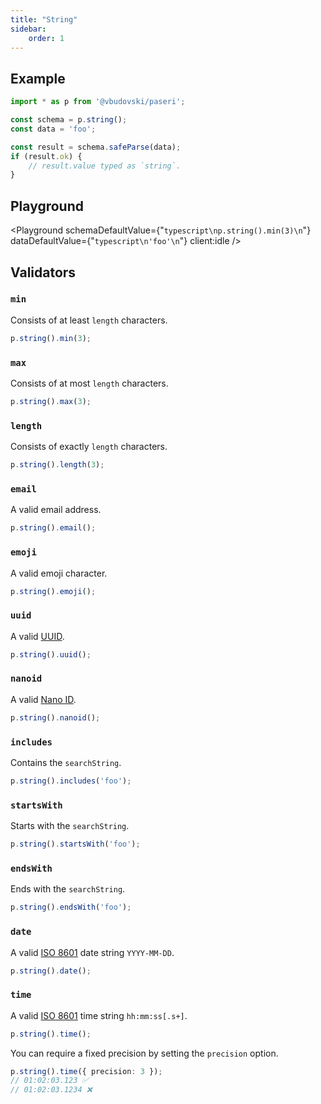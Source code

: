 ```yaml
---
title: "String"
sidebar:
    order: 1
---
```



## Example

```typescript
import * as p from '@vbudovski/paseri';

const schema = p.string();
const data = 'foo';

const result = schema.safeParse(data);
if (result.ok) {
    // result.value typed as `string`.
}
```

## Playground

<Playground
    schemaDefaultValue={"```typescript\np.string().min(3)\n```"}
    dataDefaultValue={"```typescript\n'foo'\n```"}
    client:idle
/>

## Validators

### `min`

Consists of at least `length` characters.

```typescript
p.string().min(3);
```

### `max`

Consists of at most `length` characters.

```typescript
p.string().max(3);
```

### `length`

Consists of exactly `length` characters.

```typescript
p.string().length(3);
```

### `email`

A valid email address.

```typescript
p.string().email();
```

### `emoji`

A valid emoji character.

```typescript
p.string().emoji();
```

### `uuid`

A valid [UUID](https://en.wikipedia.org/wiki/Universally_unique_identifier).

```typescript
p.string().uuid();
```

### `nanoid`

A valid [Nano ID](https://github.com/ai/nanoid).

```typescript
p.string().nanoid();
```

### `includes`

Contains the `searchString`.

```typescript
p.string().includes('foo');
```

### `startsWith`

Starts with the `searchString`.

```typescript
p.string().startsWith('foo');
```

### `endsWith`

Ends with the `searchString`.

```typescript
p.string().endsWith('foo');
```

### `date`

A valid [ISO 8601](https://en.wikipedia.org/wiki/ISO_8601) date string `YYYY-MM-DD`.

```typescript
p.string().date();
```

### `time`

A valid [ISO 8601](https://en.wikipedia.org/wiki/ISO_8601) time string `hh:mm:ss[.s+]`.

```typescript
p.string().time();
```

You can require a fixed precision by setting the `precision` option.

```typescript
p.string().time({ precision: 3 });
// 01:02:03.123 ✅
// 01:02:03.1234 ❌
```
